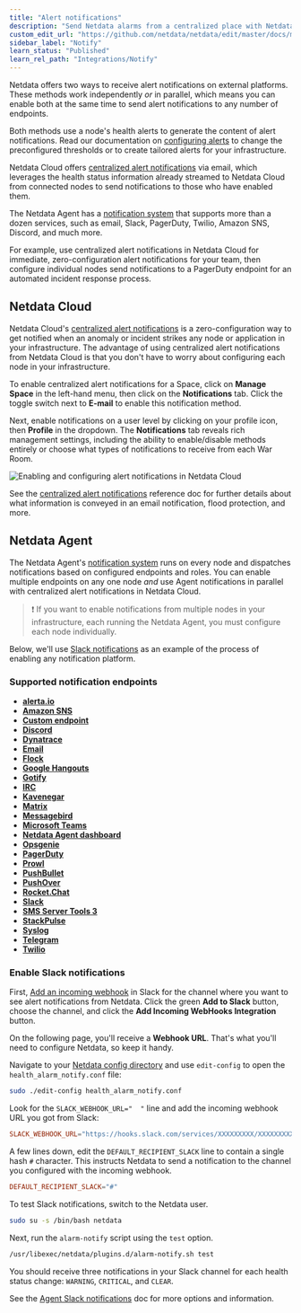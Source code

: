 ```yaml
---
title: "Alert notifications"
description: "Send Netdata alarms from a centralized place with Netdata Cloud, or configure nodes individually, to enable incident response and faster resolution."
custom_edit_url: "https://github.com/netdata/netdata/edit/master/docs/monitor/enable-notifications.md"
sidebar_label: "Notify"
learn_status: "Published"
learn_rel_path: "Integrations/Notify"
---
```



Netdata offers two ways to receive alert notifications on external platforms. These methods work independently _or_ in
parallel, which means you can enable both at the same time to send alert notifications to any number of endpoints.

Both methods use a node's health alerts to generate the content of alert notifications. Read our documentation on [configuring alerts](/docs/nightly/configuration/health) to change the preconfigured thresholds or to create tailored alerts for your
infrastructure.

Netdata Cloud offers [centralized alert notifications](#netdata-cloud) via email, which leverages the health status
information already streamed to Netdata Cloud from connected nodes to send notifications to those who have enabled them.

The Netdata Agent has a [notification system](#netdata-agent) that supports more than a dozen services, such as email,
Slack, PagerDuty, Twilio, Amazon SNS, Discord, and much more.

For example, use centralized alert notifications in Netdata Cloud for immediate, zero-configuration alert notifications
for your team, then configure individual nodes send notifications to a PagerDuty endpoint for an automated incident
response process.

## Netdata Cloud

Netdata Cloud's [centralized alert
notifications](/docs/nightly/integrations/notify/cloud-alert-notifications) is a zero-configuration way to
get notified when an anomaly or incident strikes any node or application in your infrastructure. The advantage of using
centralized alert notifications from Netdata Cloud is that you don't have to worry about configuring each node in your
infrastructure.

To enable centralized alert notifications for a Space, click on **Manage Space** in the left-hand menu, then click on
the **Notifications** tab. Click the toggle switch next to **E-mail** to enable this notification method.

Next, enable notifications on a user level by clicking on your profile icon, then **Profile** in the dropdown. The
**Notifications** tab reveals rich management settings, including the ability to enable/disable methods entirely or
choose what types of notifications to receive from each War Room.

![Enabling and configuring alert notifications in Netdata
Cloud](https://user-images.githubusercontent.com/1153921/101936280-93c50900-3b9d-11eb-9ba0-d6927fa872b7.gif)

See the [centralized alert notifications](/docs/nightly/integrations/notify/cloud-alert-notifications)
reference doc for further details about what information is conveyed in an email notification, flood protection, and
more.

## Netdata Agent

The Netdata Agent's [notification system](/docs/nightly/integrations/notify/agent-alert-notifications) runs on every node and dispatches
notifications based on configured endpoints and roles. You can enable multiple endpoints on any one node _and_ use Agent
notifications in parallel with centralized alert notifications in Netdata Cloud.

> ❗ If you want to enable notifications from multiple nodes in your infrastructure, each running the Netdata Agent, you
> must configure each node individually.

Below, we'll use [Slack notifications](#enable-slack-notifications) as an example of the process of enabling any
notification platform.

### Supported notification endpoints

-   [**alerta.io**](/docs/nightly/integrations/notify/agent-alert-notifications/alerta)
-   [**Amazon SNS**](/docs/nightly/integrations/notify/agent-alert-notifications/amazon-sns)
-   [**Custom endpoint**](/docs/nightly/integrations/notify/agent-alert-notifications/custom-endpoint)
-   [**Discord**](/docs/nightly/integrations/notify/agent-alert-notifications/discord)
-   [**Dynatrace**](/docs/nightly/integrations/notify/agent-alert-notifications/dynatrace-events)
-   [**Email**](/docs/nightly/integrations/notify/agent-alert-notifications/email)
-   [**Flock**](/docs/nightly/integrations/notify/agent-alert-notifications/flock)
-   [**Google Hangouts**](/docs/nightly/integrations/notify/agent-alert-notifications/google-hangouts)
-   [**Gotify**](/docs/nightly/integrations/notify/agent-alert-notifications/gotify)
-   [**IRC**](/docs/nightly/integrations/notify/agent-alert-notifications/irc)
-   [**Kavenegar**](/docs/nightly/integrations/notify/agent-alert-notifications/kavenegar)
-   [**Matrix**](/docs/nightly/integrations/notify/agent-alert-notifications/matrix)
-   [**Messagebird**](/docs/nightly/integrations/notify/agent-alert-notifications/messagebird)
-   [**Microsoft Teams**](/docs/nightly/integrations/notify/agent-alert-notifications/microsoft-teams)
-   [**Netdata Agent dashboard**](/docs/nightly/integrations/notify/agent-alert-notifications/browser-pop-ups)
-   [**Opsgenie**](/docs/nightly/integrations/notify/agent-alert-notifications/opsgenie)
-   [**PagerDuty**](/docs/nightly/integrations/notify/agent-alert-notifications/pagerduty)
-   [**Prowl**](/docs/nightly/integrations/notify/agent-alert-notifications/prowl)
-   [**PushBullet**](/docs/nightly/integrations/notify/agent-alert-notifications/pushbullet)
-   [**PushOver**](/docs/nightly/integrations/notify/agent-alert-notifications/pushover)
-   [**Rocket.Chat**](/docs/nightly/integrations/notify/agent-alert-notifications/rocket-chat)
-   [**Slack**](/docs/nightly/integrations/notify/agent-alert-notifications/slack)
-   [**SMS Server Tools 3**](/docs/nightly/integrations/notify/agent-alert-notifications/sms-server)
-   [**StackPulse**](/docs/nightly/integrations/notify/agent-alert-notifications/stackpulse)
-   [**Syslog**](/docs/nightly/integrations/notify/agent-alert-notifications/syslog)
-   [**Telegram**](/docs/nightly/integrations/notify/agent-alert-notifications/telegram)
-   [**Twilio**](/docs/nightly/integrations/notify/agent-alert-notifications/twilio)

### Enable Slack notifications

First, [Add an incoming webhook](https://slack.com/apps/A0F7XDUAZ-incoming-webhooks) in Slack for the channel where you
want to see alert notifications from Netdata. Click the green **Add to Slack** button, choose the channel, and click the
**Add Incoming WebHooks Integration** button.

On the following page, you'll receive a **Webhook URL**. That's what you'll need to configure Netdata, so keep it handy.

Navigate to your [Netdata config directory](/docs/nightly/configuration#the-netdata-config-directory) and use `edit-config` to
open the `health_alarm_notify.conf` file:

```bash
sudo ./edit-config health_alarm_notify.conf
```

Look for the `SLACK_WEBHOOK_URL="  "` line and add the incoming webhook URL you got from Slack:

```conf
SLACK_WEBHOOK_URL="https://hooks.slack.com/services/XXXXXXXXX/XXXXXXXXX/XXXXXXXXXXXX"
```

A few lines down, edit the `DEFAULT_RECIPIENT_SLACK` line to contain a single hash `#` character. This instructs Netdata
to send a notification to the channel you configured with the incoming webhook.

```conf
DEFAULT_RECIPIENT_SLACK="#"
```

To test Slack notifications, switch to the Netdata user.

```bash
sudo su -s /bin/bash netdata
```

Next, run the `alarm-notify` script using the `test` option.

```bash
/usr/libexec/netdata/plugins.d/alarm-notify.sh test
```

You should receive three notifications in your Slack channel for each health status change: `WARNING`, `CRITICAL`, and
`CLEAR`.

See the [Agent Slack notifications](/docs/nightly/integrations/notify/agent-alert-notifications/slack) doc for more options and information.

